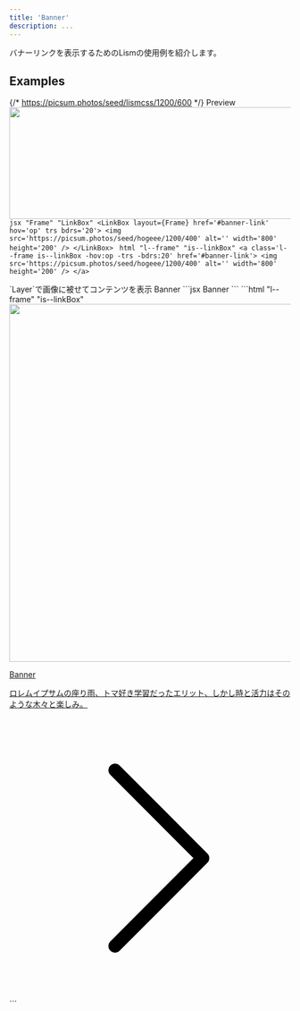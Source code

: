 ```yaml
---
title: 'Banner'
description: ...
---
```




バナーリンクを表示するためのLismの使用例を紹介します。


## Examples

{/* https://picsum.photos/seed/lismcss/1200/600 */}
<Preview>
	<PreviewTitle>Preview</PreviewTitle>
	<PreviewArea p='30'>
		<LinkBox layout={Frame} href='#banner-link' hov='op' trs bdrs='20'>
			<img src='https://picsum.photos/seed/hogeee/1200/400' alt='' width='800' height='200' />
		</LinkBox>
	</PreviewArea>
	<PreviewCode slot='tab' label='JSX'>
		```jsx "Frame" "LinkBox"
		<LinkBox layout={Frame} href='#banner-link' hov='op' trs bdrs='20'>
			<img src='https://picsum.photos/seed/hogeee/1200/400' alt='' width='800' height='200' />
		</LinkBox>
		```
	</PreviewCode>
	<PreviewCode slot='tab' label='HTML'>
		```html "l--frame" "is--linkBox"
		<a class='l--frame is--linkBox -hov:op -trs -bdrs:20' href='#banner-link'>
			<img src='https://picsum.photos/seed/hogeee/1200/400' alt='' width='800' height='200' />
		</a>
		```
	</PreviewCode>
</Preview>


<Preview>
	<PreviewTitle>`Layer`で画像に被せてコンテンツを表示</PreviewTitle>
	<PreviewArea p='30' resize>
		<LinkBox layout={Frame} href='#banner-link' hov='op' trs bdrs='20'>
			<Media isLayer src='https://picsum.photos/seed/hogeee/1200/400' alt='' width='960' height='640' loading='lazy' />
			<Flex jc='sb' ai='c' g='30' p='30' c='#fff' bgc='rgb(0 0 0 / 50%)' pos='r' minH='25cqw'>
				<Stack g='5' lh='s'>
					<Text fz='xl' fw='bold'>Banner</Text>
					<Dummy fz='s' lang='ja' length='s'/>
				</Stack>
				<Icon fz='2xl' viewBox="0 0 256 256" scale='1.2'>
					<path d="M180.24,132.24l-80,80a6,6,0,0,1-8.48-8.48L167.51,128,91.76,52.24a6,6,0,0,1,8.48-8.48l80,80A6,6,0,0,1,180.24,132.24Z"></path>
				</Icon>
			</Flex>
		</LinkBox>
	</PreviewArea>
	<PreviewCode slot='tab' label='JSX'>
		```jsx
		<LinkBox layout={Frame} href='#banner-link' hov='op' trs bdrs='20'>
			<Media isLayer src='https://picsum.photos/seed/hogeee/1200/400' alt='' width='960' height='640' loading='lazy' />
			<Flex jc='sb' ai='c' g='30' p='30' c='#fff' bgc='rgb(0 0 0 / 50%)' pos='r' minH='25cqw'>
				<Stack g='5' lh='s'>
					<Text fz='xl' fw='bold'>Banner</Text>
					<Dummy fz='s' lang='ja' length='s'/>
				</Stack>
				<Icon fz='2xl' viewBox="0 0 256 256" scale='1.2'>
					<path d="M180.24,132.24l-80,80a6,6,0,0,1-8.48-8.48L167.51,128,91.76,52.24a6,6,0,0,1,8.48-8.48l80,80A6,6,0,0,1,180.24,132.24Z"></path>
				</Icon>
			</Flex>
		</LinkBox>
		```
	</PreviewCode>
	<PreviewCode slot='tab' label='HTML'>
		```html "l--frame" "is--linkBox"
		<a class='l--frame is--linkBox -hov:op -trs -bdrs:20' href='#banner-link'>
			<img class='is--layer' src='https://picsum.photos/seed/hogeee/1200/400' width='960' height='640' loading='lazy' />
			<div class='l--flex -jc:sb -ai:c -g:30 -p:30 -c -bgc -pos:r -minH' style='--c:#fff;--bgc:rgb(0 0 0 / 50%);--minH:25cqw'>
				<div class='l--stack -g:5 -lh:s'>
					<p class='-fz:xl -fw:bold'>Banner</p>
					<p class='-fz:s'>ロレムイプサムの座り雨、トマ好き学習だったエリット、しかし時と活力はそのような木々と楽しみ。</p>
				</div>
				<svg class='l--icon -fz:2xl' style='--scale:1.2' viewBox='0 0 256 256' aria-hidden='true'>
					<path d='M180.24,132.24l-80,80a6,6,0,0,1-8.48-8.48L167.51,128,91.76,52.24a6,6,0,0,1,8.48-8.48l80,80A6,6,0,0,1,180.24,132.24Z'></path>
				</svg>
			</div>
		</a>
		```
	</PreviewCode>
</Preview>
